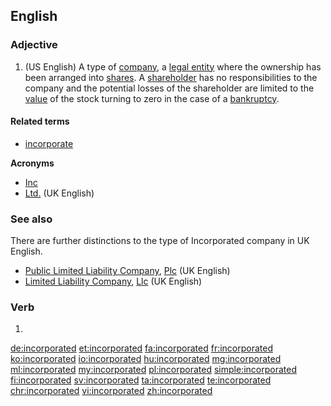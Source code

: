 ==English==

===Adjective===
{{head|en|adjective}}

# (US English) A type of [[company]], a [[legal entity]] where the ownership has been arranged into [[share]]s. A [[shareholder]] has no responsibilities to the company and the potential losses of the shareholder are limited to the [[value]] of the stock turning to zero in the case of a [[bankruptcy]].

====Related terms====
* [[incorporate]]

'''Acronyms'''
* [[Inc]]
* [[Ltd.]] (UK English)

===See also===

There are further distinctions to the type of Incorporated company in UK English.
* [[Public Limited Liability Company]], [[Plc]] (UK English)
* [[Limited Liability Company]], [[Llc]] (UK English)

===Verb===
{{head|en}}

# {{en-past of|incorporate}}

[[de:incorporated]]
[[et:incorporated]]
[[fa:incorporated]]
[[fr:incorporated]]
[[ko:incorporated]]
[[io:incorporated]]
[[hu:incorporated]]
[[mg:incorporated]]
[[ml:incorporated]]
[[my:incorporated]]
[[pl:incorporated]]
[[simple:incorporated]]
[[fi:incorporated]]
[[sv:incorporated]]
[[ta:incorporated]]
[[te:incorporated]]
[[chr:incorporated]]
[[vi:incorporated]]
[[zh:incorporated]]